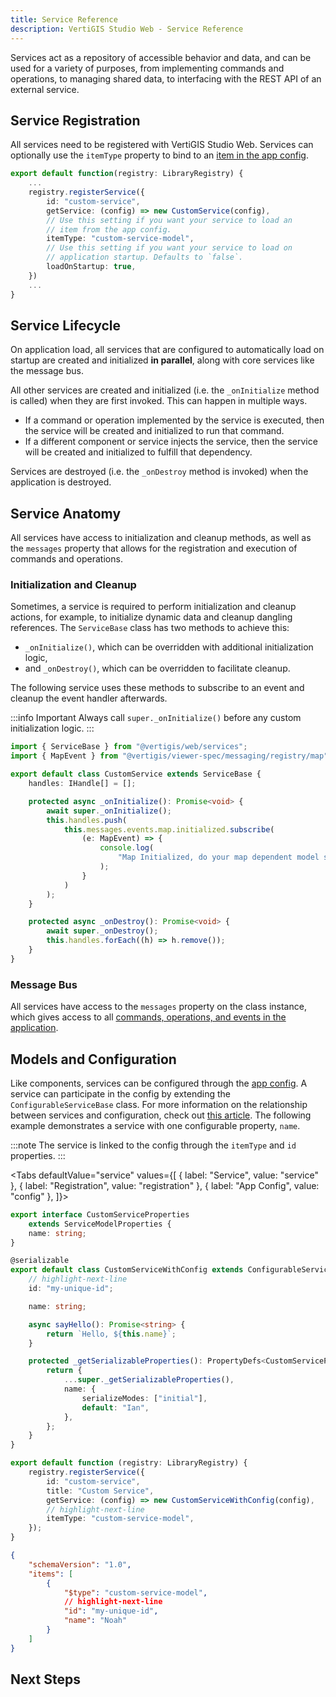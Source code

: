```yaml
---
title: Service Reference
description: VertiGIS Studio Web - Service Reference
---
```



Services act as a repository of accessible behavior and data, and can be used for a variety of purposes, from implementing commands and operations, to managing shared data, to interfacing with the REST API of an external service.

## Service Registration

All services need to be registered with VertiGIS Studio Web. Services can optionally use the `itemType` property to bind to an [item in the app config](configuration-app-config-reference.mdx#app-items).

```ts
export default function(registry: LibraryRegistry) {
    ...
    registry.registerService({
        id: "custom-service",
        getService: (config) => new CustomService(config),
        // Use this setting if you want your service to load an
        // item from the app config.
        itemType: "custom-service-model",
        // Use this setting if you want your service to load on
        // application startup. Defaults to `false`.
        loadOnStartup: true,
    })
    ...
}
```

## Service Lifecycle

On application load, all services that are configured to automatically load on startup are created and initialized **in parallel**, along with core services like the message bus.

All other services are created and initialized (i.e. the `_onInitialize` method is called) when they are first invoked. This can happen in multiple ways.

-   If a command or operation implemented by the service is executed, then the service will be created and initialized to run that command.
-   If a different component or service injects the service, then the service will be created and initialized to fulfill that dependency.

Services are destroyed (i.e. the `_onDestroy` method is invoked) when the application is destroyed.

## Service Anatomy

All services have access to initialization and cleanup methods, as well as the `messages` property that allows for the registration and execution of commands and operations.

### Initialization and Cleanup

Sometimes, a service is required to perform initialization and cleanup actions, for example, to initialize dynamic data and cleanup dangling references. The `ServiceBase` class has two methods to achieve this:

-   `_onInitialize()`, which can be overridden with additional initialization logic,
-   and `_onDestroy()`, which can be overridden to facilitate cleanup.

The following service uses these methods to subscribe to an event and cleanup the event handler afterwards.

:::info Important
Always call `super._onInitialize()` before any custom initialization logic.
:::

```ts
import { ServiceBase } from "@vertigis/web/services";
import { MapEvent } from "@vertigis/viewer-spec/messaging/registry/map";

export default class CustomService extends ServiceBase {
    handles: IHandle[] = [];

    protected async _onInitialize(): Promise<void> {
        await super._onInitialize();
        this.handles.push(
            this.messages.events.map.initialized.subscribe(
                (e: MapEvent) => {
                    console.log(
                        "Map Initialized, do your map dependent model setup here."
                    );
                }
            )
        );
    }

    protected async _onDestroy(): Promise<void> {
        await super._onDestroy();
        this.handles.forEach((h) => h.remove());
    }
}
```

### Message Bus

All services have access to the `messages` property on the class instance, which gives access to all [commands, operations, and events in the application](sdk-commands-operations.mdx#running-commands-and-operations).

## Models and Configuration

Like components, services can be configured through the [app config](configuration-app-config-getting-started.mdx). A service can participate in the config by extending the `ConfigurableServiceBase` class. For more information on the relationship between services and configuration, check out [this article](sdk-serializable-properties.mdx). The following example demonstrates a service with one configurable property, `name`.

:::note
The service is linked to the config through the `itemType` and `id` properties.
:::

<Tabs
  defaultValue="service"
  values={[
    { label: "Service", value: "service" },
    { label: "Registration", value: "registration" },
    { label: "App Config", value: "config" },
  ]}>
<TabItem value="service">

```ts
export interface CustomServiceProperties
    extends ServiceModelProperties {
    name: string;
}

@serializable
export default class CustomServiceWithConfig extends ConfigurableServiceBase<CustomServiceProperties> {
    // highlight-next-line
    id: "my-unique-id";

    name: string;

    async sayHello(): Promise<string> {
        return `Hello, ${this.name}`;
    }

    protected _getSerializableProperties(): PropertyDefs<CustomServiceProperties> {
        return {
            ...super._getSerializableProperties(),
            name: {
                serializeModes: ["initial"],
                default: "Ian",
            },
        };
    }
}
```

</TabItem>
<TabItem value="registration">

```ts
export default function (registry: LibraryRegistry) {
    registry.registerService({
        id: "custom-service",
        title: "Custom Service",
        getService: (config) => new CustomServiceWithConfig(config),
        // highlight-next-line
        itemType: "custom-service-model",
    });
}
```

</TabItem>
<TabItem value="config">

```json
{
    "schemaVersion": "1.0",
    "items": [
        {
            "$type": "custom-service-model",
            // highlight-next-line
            "id": "my-unique-id",
            "name": "Noah"
        }
    ]
}
```

</TabItem>
</Tabs>

## Next Steps

<UseCaseContainer>
    <UseCaseCard
        title="Learn how to use Commands and Operations with Services"
        description="Learn how to run and implement commands and operations with custom services"
        link={useBaseUrl("docs/web/sdk-commands-operations")}
    />
    <UseCaseCard
        title="Learn about Service Interactions"
        description="Learn about how services can directly interact through dependency injection"
        link={useBaseUrl("docs/web/sdk-services-injecting-services")}
    />
    <UseCaseCard
        title="Build a Custom Command with a Custom Service"
        description="Follow a step by step guide to building a custom command with a custom service"
        link={useBaseUrl(
            "docs/web/tutorial-implement-command-operation"
        )}
    />
    <UseCaseCard
        title="Build a Service that Manages Dynamic Data"
        description="Built a service that manages a dynamic data source and exposes it to components"
        link={useBaseUrl("docs/web/tutorial-service-dynamic-data")}
    />
</UseCaseContainer>
